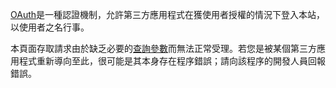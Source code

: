 [[OAuth|OAuth]]是一種認證機制，允許第三方應用程式在獲{{SITENAME}}使用者授權的情況下登入本站，以使用者之名行事。

本頁面存取請求由於缺乏必要的[[统一资源标志符#文法|查詢參數]]而無法正常受理。若您是被某個第三方應用程式重新導向至此，很可能是其本身存在程序錯誤；請向該程序的開發人員回報錯誤。